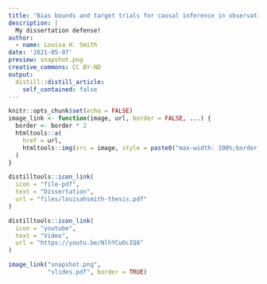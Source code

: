 ```yaml
---
title: "Bias bounds and target trials for causal inference in observational data"
description: |
  My dissertation defense!
author:
  - name: Louisa H. Smith
date: '2021-05-07'
preview: snapshot.png
creative_commons: CC BY-ND
output:
  distill::distill_article:
    self_contained: false
---
```


```r
knitr::opts_chunk$set(echo = FALSE)
image_link <- function(image, url, border = FALSE, ...) {
  border <- border * 2
  htmltools::a(
    href = url,
    htmltools::img(src = image, style = paste0("max-width: 100%;border: ", border, "px solid;"), ...)
  )
}
```

```r
distilltools::icon_link(
  icon = "file-pdf",
  text = "Dissertation",
  url = "files/louisahsmith-thesis.pdf"
)

distilltools::icon_link(
  icon = "youtube",
  text = "Video",
  url = "https://youtu.be/NlhYCuOcIQ8"
)

```

```r
image_link("snapshot.png",
           "slides.pdf", border = TRUE)
```
